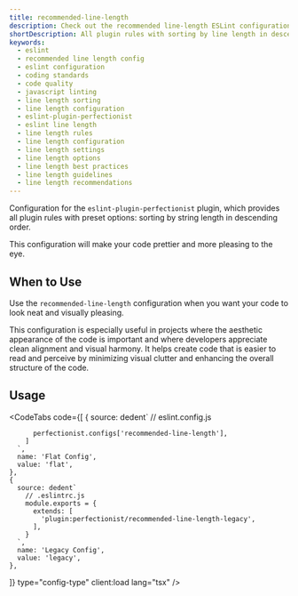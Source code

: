 ```yaml
---
title: recommended-line-length
description: Check out the recommended line-length ESLint configuration to maintain optimal line lengths in your code. Enhance readability and consistency with this setup
shortDescription: All plugin rules with sorting by line length in descending order
keywords:
  - eslint
  - recommended line length config
  - eslint configuration
  - coding standards
  - code quality
  - javascript linting
  - line length sorting
  - line length configuration
  - eslint-plugin-perfectionist
  - eslint line length
  - line length rules
  - line length configuration
  - line length settings
  - line length options
  - line length best practices
  - line length guidelines
  - line length recommendations
---
```



Configuration for the `eslint-plugin-perfectionist` plugin, which provides all plugin rules with preset options: sorting by string length in descending order.

This configuration will make your code prettier and more pleasing to the eye.

## When to Use

Use the `recommended-line-length` configuration when you want your code to look neat and visually pleasing.

This configuration is especially useful in projects where the aesthetic appearance of the code is important and where developers appreciate clean alignment and visual harmony. It helps create code that is easier to read and perceive by minimizing visual clutter and enhancing the overall structure of the code.

## Usage

<CodeTabs
  code={[
    {
      source: dedent`
        // eslint.config.js

          perfectionist.configs['recommended-line-length'],
        ]
      `,
      name: 'Flat Config',
      value: 'flat',
    },
    {
      source: dedent`
        // .eslintrc.js
        module.exports = {
          extends: [
            'plugin:perfectionist/recommended-line-length-legacy',
          ],
        }
      `,
      name: 'Legacy Config',
      value: 'legacy',
    },

]}
type="config-type"
client:load
lang="tsx"
/>
